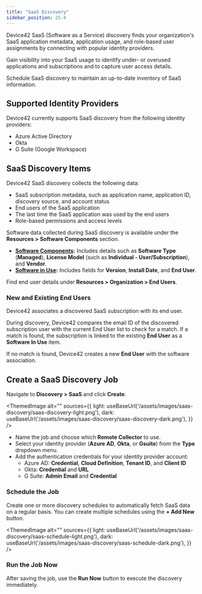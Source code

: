 ```yaml
---
title: "SaaS Discovery"
sidebar_position: 25.4
---
```



Device42 SaaS (Software as a Service) discovery finds your organization's SaaS application metadata, application usage, and role-based user assignments by connecting with popular identity providers. 

Gain visibility into your SaaS usage to identify under- or overused applications and subscriptions and to capture user access details. 

Schedule SaaS discovery to maintain an up-to-date inventory of SaaS information.

## Supported Identity Providers

Device42 currently supports SaaS discovery from the following identity providers:

- Azure Active Directory
- Okta
- G Suite (Google Workspace)

## SaaS Discovery Items

Device42 SaaS discovery collects the following data:

- SaaS subscription metadata, such as application name, application ID, discovery source, and account status
- End users of the SaaS application
- The last time the SaaS application was used by the end users
- Role-based permissions and access levels

Software data collected during SaaS discovery is available under the **Resources > Software Components** section. 

- **[Software Components](/infrastructure-management/software/software-components.mdx):** Includes details such as **Software Type** (**Managed**), **License Model** (such as **Individual - User/Subscription**), and **Vendor**.
- **[Software in Use](/infrastructure-management/software/software-in-use.mdx):** Includes fields for **Version**, **Install Date**, and **End User**.

Find end user details under **Resources > Organization > End Users**. 

### New and Existing End Users

Device42 associates a discovered SaaS subscription with its end user.

During discovery, Device42 compares the email ID of the discovered subscription user with the current End User list to check for a match. If a match is found, the subscription is linked to the existing **End User** as a **Software In Use** item.

If no match is found, Device42 creates a new **End User** with the software association. 

## Create a SaaS Discovery Job

Navigate to **Discovery > SaaS** and click **Create**.

<ThemedImage
alt=""
sources={{
    light: useBaseUrl('/assets/images/saas-discovery/saas-discovery-light.png'),
    dark: useBaseUrl('/assets/images/saas-discovery/saas-discovery-dark.png'),
}}
/>

- Name the job and choose which **Remote Collector** to use.
- Select your identity provider (**Azure AD**, **Okta**, or **Gsuite**) from the **Type** dropdown menu.
- Add the authentication credentials for your identity provider account: 
    - Azure AD: **Credential**, **Cloud Definition**, **Tenant ID**, and **Client ID**
    - Okta: **Credential** and **URL**
    - G Suite: **Admin Email** and **Credential**


### Schedule the Job

Create one or more discovery schedules to automatically fetch SaaS data on a regular basis. You can create multiple schedules using the **+ Add New** button.

<ThemedImage
alt=""
sources={{
    light: useBaseUrl('/assets/images/saas-discovery/saas-schedule-light.png'),
    dark: useBaseUrl('/assets/images/saas-discovery/saas-schedule-dark.png'),
}}
/>

### Run the Job Now

After saving the job, use the **Run Now** button to execute the discovery immediately.

